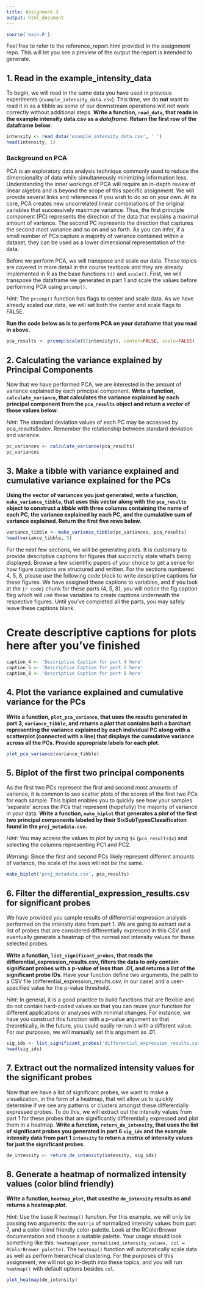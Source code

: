 ```yaml
---
title: Assignment 3
output: html_document
---
```


```r
source('main.R')
```

Feel free to refer to the reference_report.html provided in the assignment repo.
This will let you see a preview of the output the report is intended to
generate.

## 1. Read in the example_intensity_data
To begin, we will read in the same data you have used in previous experiments
(`example_intensity_data.csv`). This time, we do __not__ want to read it in as a
tibble as some of our downstream operations will not work correctly without
additional steps. __Write a function, `read_data`, that reads in the example
intensity data.csv as a *dataframe*. Return the first row of the dataframe
below__:

```r
intensity <- read_data('example_intensity_data.csv', ' ')
head(intensity, 1)
```
### Background on PCA 
PCA is an exploratory data analysis technique commonly used to reduce the
dimensionality of data while simultaneously minimizing information loss.
Understanding the inner workings of PCA will require an in-depth review of
linear algebra and is beyond the scope of this specific assignment. We will
provide several links and references if you wish to do so on your own. At its
core, PCA creates new uncorrelated linear combinations of the original variables
that successively maximize variance. Thus, the first principle component (PC)
represents the direction of the data that explains a maximal amount of variance.
The second PC represents the direction that captures the second most variance
and so on and so forth. As you can infer, if a small number of PCs capture a
majority of variance contained within a dataset, they can be used as a lower
dimensional representation of the data.

Before we perform PCA, we will transpose and scale our data. These topics are
covered in more detail in the course textbook and they are already implemented
in R as the base functions `t()` and `scale()`. First, we will transpose the
dataframe we generated in part 1 and scale the values before
performing PCA using `prcomp()`.

*Hint*: The `prcomp()` function has flags to center and scale data. As
we have already scaled our data, we will set both the center and scale flags to
FALSE.

__Run the code below as is to perform PCA on your dataframe that you read in
above.__

```r
pca_results <- prcomp(scale(t(intensity)), center=FALSE, scale=FALSE)
```

## 2. Calculating the variance explained by Principal Components
Now that we have performed PCA, we are interested in the amount of variance
explained by each principal component. __Write a function, `calculate_variance`,
that calculates the variance explained by each principal component from the
`pca_results` object and return a *vector* of those values below.__

*Hint*: The standard deviation values of each PC may be accessed by
pca_results$sdev. Remember the relationship between standard deviation and
variance.

```r
pc_variances <- calculate_variance(pca_results)
pc_variances
```

## 3. Make a tibble with variance explained and cumulative variance explained for the PCs
__Using the vector of variances you just generated, write a function,
`make_variance_tibble`, that uses this vector along with the
`pca_results` object to construct a *tibble* with three columns containing the
name of each PC, the variance explained by each PC, and the cumulative sum of
variance explained. Return the first five rows below.__

```r
variance_tibble <- make_variance_tibble(pc_variances, pca_results)
head(variance_tibble, 5)
```

For the next few sections, we will be generating plots. It is customary to
provide descriptive captions for figures that succinctly state what's being
displayed. Browse a few scientific papers of your choice to get a sense for how
figure captions are structured and written. For the sections numbered 4, 5, 8,
please use the following code block to write descriptive captions for these
figures. We have assigned these captions to variables, and if you look at the
`{r code}` chunk for these parts (4, 5, 8), you will notice the fig.caption flag
which will use these variables to create captions underneath the respective
figures. Until you've completed all the parts, you may safely leave these
captions blank.

# Create descriptive captions for plots here after you've finished
```r
caption_4 <- 'Descriptive Caption for part 4 here'
caption_5 <- 'Descriptive Caption for part 5 here'
caption_8 <- 'Descriptive Caption for part 8 here'
```

## 4. Plot the variance explained and cumulative variance for the PCs
__Write a function, `plot_pca_variance`, that uses the results generated in part
3, `variance_tibble`, and returns a *plot* that contains both a barchart
representing the variance explained by each individual PC along with a
scatterplot (connected with a line) that displays the cumulative variance across
all the PCs. Provide appropriate labels for each plot.__

```r
plot_pca_variance(variance_tibble)
```


## 5. Biplot of the first two principal components
As the first two PCs represent the first and second most amounts of variance, it
is common to see scatter plots of the scores of the first two PCs for each
sample. This biplot enables you to quickly see how your samples 'separate'
across the PCs that represent (hopefully) the majority of variance in your data.
__Write a function, `make_biplot` that generates a *plot* of the first two principal
components labeled by their SixSubTypesClassification found in the
`proj_metadata.csv`.__

*Hint*: You may access the values to plot by using `$x` (`pca_results$x`) and
selecting the columns representing PC1 and PC2.

*Warning*: Since the first and second PCs likely represent different amounts of
variance, the scale of the axes will not be the same.

```r
make_biplot('proj_metadata.csv', pca_results)
```

## 6. Filter the differential_expression_results.csv for significant probes
We have provided you sample results of differential expression analysis
performed on the intensity data from part 1. We are going to extract out a list
of probes that are considered differentially expressed in this CSV and
eventually generate a heatmap of the normalized intensity values for these
selected probes.

__Write a function, `list_significant_probes`, that reads the
differential_expression_results.csv, filters the data to only contain
significant probes with a p-value of less than .01, and returns a *list* of the
significant probe IDs__. Have your function define two arguments, the path to a
CSV file (differential_expression_results.csv, in our case) and a user-specified
value for the p-value threshold.

*Hint*: In general, it is a good practice to build functions that are flexible
and do not contain hard-coded values so that you can reuse your function for
different applications or analyses with minimal changes. For instance, we have
you construct this function with a p-value argument so that theoretically, in
the future, you could easily re-run it with a different value. For our purposes,
we will manually set this argument as .01.

```r
sig_ids <- list_significant_probes('differential_expression_results.csv', .01)
head(sig_ids)
```

## 7. Extract out the normalized intensity values for the significant probes 
Now that we have a list of significant probes, we want to make a visualization,
in the form of a heatmap, that will allow us to quickly determine if we see any
patterns or clusters amongst these differentially expressed probes. To do this,
we will extract out the intensity values from part 1 for these probes that are
significantly differentially expressed and plot them in a heatmap. __Write a
function, `return_de_intensity`, that uses the list of significant probes you
generated in part 6 `sig_ids` and the example intensity data from part 1
`intensity` to return a *matrix* of intensity values for just the significant
probes.__

```r
de_intensity <- return_de_intensity(intensity, sig_ids)
```

## 8. Generate a heatmap of normalized intensity values (color blind friendly)
__Write a function, `heatmap_plot`, that usesthe `de_intensity` results as and 
returns a heatmap *plot*.__

*Hint*: Use the base R `heatmap()` function. For this example, we will only be
passing two arguments: the `matrix` of normalized intensity values from part 7,
and a color-blind friendly color-palette. Look at the RColorBrewer documentation
and choose a suitable palette. Your usage should look something like this:
`heatmap(your_normalized_intensity_values, col = RColorBrewer_palette)`. The
`heatmap()` function will automatically scale data as well as perform
hierarchical clustering. For the purposes of this assignment, we will not go
in-depth into these topics, and you will run `heatmap()` with default options
besides `col`.

```r
plot_heatmap(de_intensity)
```

